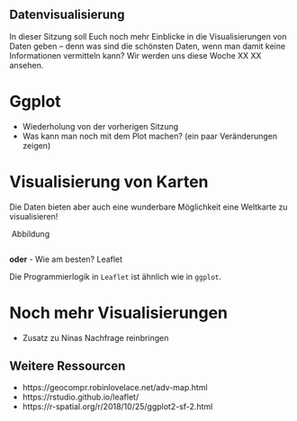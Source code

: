## Datenvisualisierung

In dieser Sitzung soll Euch noch mehr Einblicke in die Visualisierungen von Daten geben -- denn was sind die schönsten Daten, wenn man damit keine Informationen vermitteln kann? Wir werden uns diese Woche XX XX ansehen.

# Ggplot

- Wiederholung von der vorherigen Sitzung
- Was kann man noch mit dem Plot machen? (ein paar Veränderungen zeigen)

# Visualisierung von Karten 

Die Daten bieten aber auch eine wunderbare Möglichkeit eine Weltkarte zu visualisieren! 

![]() Abbildung

```r

```

**oder**
- Wie am besten? Leaflet

Die Programmierlogik in `Leaflet` ist ähnlich wie in `ggplot`.


# Noch mehr Visualisierungen

- Zusatz zu Ninas Nachfrage reinbringen

## Weitere Ressourcen
- https://geocompr.robinlovelace.net/adv-map.html
- https://rstudio.github.io/leaflet/
- https://r-spatial.org/r/2018/10/25/ggplot2-sf-2.html
